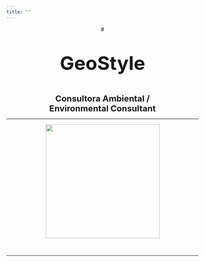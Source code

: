 ```yaml
---
title: ""
---
```


<div style="text-align: center;">

# <p style="font-size: 50px; font-weight: bold">GeoStyle</p>

<p style="font-size: 22px; font-weight: bold; margin: 0px 60px;">Consultora Ambiental / Environmental Consultant</p>

<hr>

<img src="images/logo_final.png" style = "width: 299px">

\

<hr>

</div>